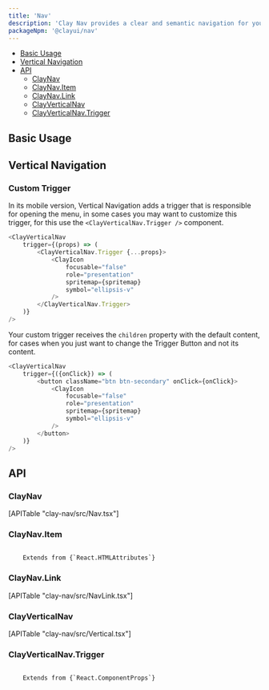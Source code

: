 ```yaml
---
title: 'Nav'
description: 'Clay Nav provides a clear and semantic navigation for your site'
packageNpm: '@clayui/nav'
---
```



<div class="nav-toc-absolute">
<div class="nav-toc">

-   [Basic Usage](#basic-usage)
-   [Vertical Navigation](#vertical)
-   [API](#api)
    -   [ClayNav](#claynav)
    -   [ClayNav.Item](#claynav.item)
    -   [ClayNav.Link](#claynav.link)
    -   [ClayVerticalNav](#clayverticalnav)
    -   [ClayVerticalNav.Trigger](#clayverticalnav.trigger)

</div>
</div>

## Basic Usage

<Navigation />

## Vertical Navigation

<VerticalNavigation />

### Custom Trigger

In its mobile version, Vertical Navigation adds a trigger that is responsible for opening the menu, in some cases you may want to customize this trigger, for this use the `<ClayVerticalNav.Trigger />` component.

```js
<ClayVerticalNav
	trigger={(props) => (
		<ClayVerticalNav.Trigger {...props}>
			<ClayIcon
				focusable="false"
				role="presentation"
				spritemap={spritemap}
				symbol="ellipsis-v"
			/>
		</ClayVerticalNav.Trigger>
	)}
/>
```

Your custom trigger receives the `children` property with the default content, for cases when you just want to change the Trigger Button and not its content.

```js
<ClayVerticalNav
	trigger={({onClick}) => (
		<button className="btn btn-secondary" onClick={onClick}>
			<ClayIcon
				focusable="false"
				role="presentation"
				spritemap={spritemap}
				symbol="ellipsis-v"
			/>
		</button>
	)}
/>
```

## API

### ClayNav

<div>[APITable "clay-nav/src/Nav.tsx"]</div>

### ClayNav.Item

<code class="list-api-item-type">
	Extends from {`React.HTMLAttributes<HTMLLIElement>`}
</code>

### ClayNav.Link

<div>[APITable "clay-nav/src/NavLink.tsx"]</div>

### ClayVerticalNav

<div>[APITable "clay-nav/src/Vertical.tsx"]</div>

### ClayVerticalNav.Trigger

<code class="list-api-item-type">
	Extends from {`React.ComponentProps<typeof ClayButton>`}
</code>
